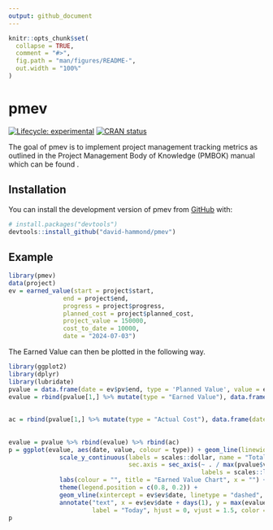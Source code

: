 ```yaml
---
output: github_document
---
```


<!-- README.md is generated from README.Rmd. Please edit that file -->

```r
knitr::opts_chunk$set(
  collapse = TRUE,
  comment = "#>",
  fig.path = "man/figures/README-",
  out.width = "100%"
)
```

# pmev

<!-- badges: start -->
[![Lifecycle: experimental](https://img.shields.io/badge/lifecycle-experimental-orange.svg)](https://lifecycle.r-lib.org/articles/stages.html#experimental)
[![CRAN status](https://www.r-pkg.org/badges/version/pmev)](https://CRAN.R-project.org/package=pmev)
<!-- badges: end -->

The goal of pmev is to implement project management tracking metrics as outlined in the Project Management Body of Knowledge (PMBOK) manual which can be found \href{https://www.pmi.org/pmbok-guide-standards/foundational/pmbok}{here}.

## Installation

You can install the development version of pmev from [GitHub](https://github.com/) with:

``` r
# install.packages("devtools")
devtools::install_github("david-hammond/pmev")
```

## Example

```r
library(pmev)
data(project)
ev = earned_value(start = project$start,
               end = project$end,
               progress = project$progress,
               planned_cost = project$planned_cost,
               project_value = 150000,
               cost_to_date = 10000,
               date = "2024-07-03")
```


The Earned Value can then be plotted in the following way.

```r
library(ggplot2)
library(dplyr)
library(lubridate)
pvalue = data.frame(date = ev$pv$end, type = 'Planned Value', value = ev$pv$planned_value)
evalue = rbind(pvalue[1,] %>% mutate(type = "Earned Value"), data.frame(date = ev$ev$date,
                                                                            type = 'Earned Value',
                                                                            value = ev$ev$earned_value))
ac = rbind(pvalue[1,] %>% mutate(type = "Actual Cost"), data.frame(date = ev$ev$date,
                                                                           type = 'Actual Cost',
                                                                           value = ev$ev$actual_cost))
evalue = pvalue %>% rbind(evalue) %>% rbind(ac)
p = ggplot(evalue, aes(date, value, colour = type)) + geom_line(linewidth = 1.5) +
              scale_y_continuous(labels = scales::dollar, name = "Total Value",
                                 sec.axis = sec_axis(~ . / max(pvalue$value),
                                                     labels = scales::label_percent())) +
              labs(colour = "", title = "Earned Value Chart", x = "") + theme_bw() +
              theme(legend.position = c(0.8, 0.2)) +
              geom_vline(xintercept = ev$ev$date, linetype = "dashed", color = "cornflowerblue") +
              annotate("text", x = ev$ev$date + days(1), y = max(evalue$value),
                       label = "Today", hjust = 0, vjust = 1.5, color = "cornflowerblue")
p
```

